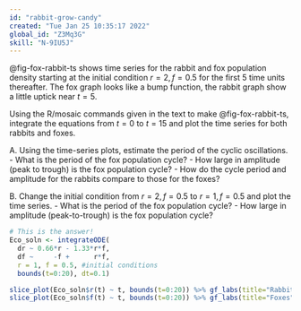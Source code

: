 ```yaml
---
id: "rabbit-grow-candy"
created: "Tue Jan 25 10:35:17 2022"
global_id: "Z3Mq3G"
skill: "N-9IU5J"
---
```


@fig-fox-rabbit-ts shows time series for the rabbit and fox population density starting at the initial condition $r=2, f=0.5$ for the first 5 time units thereafter. The fox graph looks like a bump function, the rabbit graph show a little uptick near $t=5$.

Using the R/mosaic commands given in the text to make @fig-fox-rabbit-ts, integrate the equations from $t=0$ to $t=15$ and plot the time series for both rabbits and foxes. 

A. Using the time-series plots, estimate the period of the cyclic oscillations. 
- What is the period of the fox population cycle? <!-- about 8 -->
- How large in amplitude (peak to trough) is the fox population cycle? <!-- about 1.1 -->
- How do the cycle period and amplitude for the rabbits compare to those for the foxes?

B. Change the initial condition from $r=2, f=0.5$ to $r=1, f=0.5$ and plot the time series.
- What is the period of the fox population cycle? <!-- still about 8 -->
- How large in amplitude (peak-to-trough) is the fox population cycle? <!-- very small, about 0.01 -->

```r
# This is the answer!
Eco_soln <- integrateODE(
  dr ~ 0.66*r - 1.33*r*f, 
  df ~     -f +      r*f,
  r = 1, f = 0.5, #initial conditions
  bounds(t=0:20), dt=0.1)

slice_plot(Eco_soln$r(t) ~ t, bounds(t=0:20)) %>% gf_labs(title="Rabbits")
slice_plot(Eco_soln$f(t) ~ t, bounds(t=0:20)) %>% gf_labs(title="Foxes")
```
